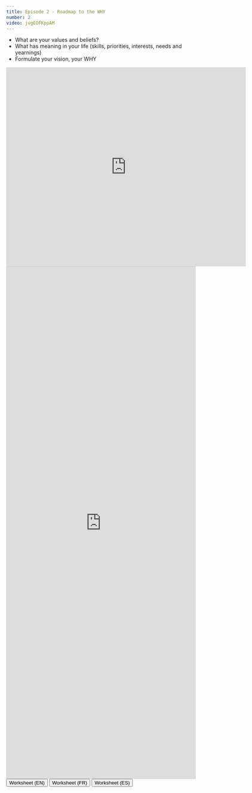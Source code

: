 ```yaml
---
title: Episode 2 - Roadmap to the WHY
number: 2
video: jvgEOFKppAM
---
```


- What are your values and beliefs?
- What has meaning in your life (skills, priorities, interests, needs and yearnings)
- Formulate your vision, your WHY

<iframe src="https://docs.google.com/forms/d/e/1FAIpQLSe7OipTLIyptELd3yNhToOnI2pNWelbcy8mogsYXGLRdkOrBQ/viewform?embedded=true" width="640" height="532" frameborder="0" marginheight="0" marginwidth="0">Loading…</iframe>


<script src="https://static.airtable.com/js/embed/embed_snippet_v1.js"></script><iframe class="airtable-embed airtable-dynamic-height" src="https://airtable.com/embed/shrhDpDV1BN43aFvX?backgroundColor=gray" frameborder="0" onmousewheel="" width="100%" height="1367.00463" style="background: transparent; border: 1px solid #ccc;"></iframe>

<button onclick="location.href='http://www.example.com'" type="button">
         Worksheet (EN)</button>
<button onclick="location.href='http://www.example.com'" type="button">
         Worksheet (FR)</button>
<button onclick="location.href='http://www.example.com'" type="button">
         Worksheet (ES)</button>
